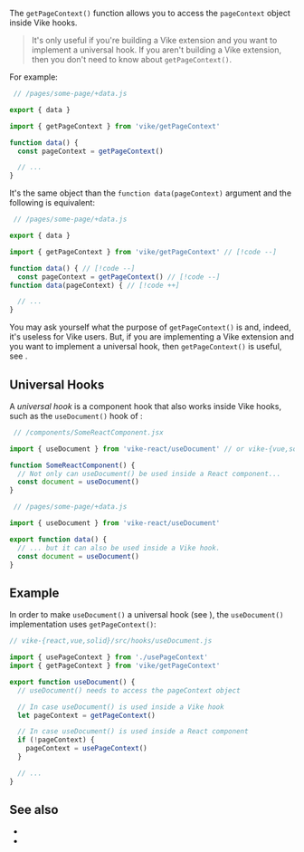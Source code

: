 
The `getPageContext()` function allows you to access the <Link href="/pageContext">`pageContext` object</Link> inside Vike hooks.

> It's only useful if you're building a <Link href="/extensions">Vike extension</Link> and you want to implement a <Link href="#universal-hooks">universal hook</Link>. If you aren't building a Vike extension, then you don't need to know about `getPageContext()`.

For example:

```js
 // /pages/some-page/+data.js

export { data }

import { getPageContext } from 'vike/getPageContext'

function data() {
  const pageContext = getPageContext()

  // ...
}
```

It's the same object than the `function data(pageContext)` argument and the following is equivalent:

```js
 // /pages/some-page/+data.js

export { data }

import { getPageContext } from 'vike/getPageContext' // [!code --]

function data() { // [!code --]
  const pageContext = getPageContext() // [!code --]
function data(pageContext) { // [!code ++]

  // ...
}
```

You may ask yourself what the purpose of `getPageContext()` is and, indeed, it's useless for Vike users. But, if you are implementing a <Link href="/extensions">Vike extension</Link> and you want to implement a <Link href="#universal-hooks">universal hook</Link>, then `getPageContext()` is useful, see <Link href="#example" />.


## Universal Hooks

A *universal hook* is a component hook that also works inside Vike hooks, such as the `useDocument()` hook of <UiFrameworkVikeExtension name />:

```js
 // /components/SomeReactComponent.jsx

import { useDocument } from 'vike-react/useDocument' // or vike-{vue,solid}

function SomeReactComponent() {
  // Not only can useDocument() be used inside a React component...
  const document = useDocument()
}
```
```js
 // /pages/some-page/+data.js

import { useDocument } from 'vike-react/useDocument'

export function data() {
  // ... but it can also be used inside a Vike hook.
  const document = useDocument()
}
```

## Example

In order to make `useDocument()` a universal hook (see <Link href="#universal-hooks" doNotInferSectionTitle />), the `useDocument()` implementation uses `getPageContext()`:

```js
// vike-{react,vue,solid}/src/hooks/useDocument.js

import { usePageContext } from './usePageContext'
import { getPageContext } from 'vike/getPageContext'

export function useDocument() {
  // useDocument() needs to access the pageContext object

  // In case useDocument() is used inside a Vike hook
  let pageContext = getPageContext()

  // In case useDocument() is used inside a React component
  if (!pageContext) {
    pageContext = usePageContext()
  }

  // ...
}
```


## See also

- <Link href="/pageContext" />
- <Link href="/getGlobalContext" />
